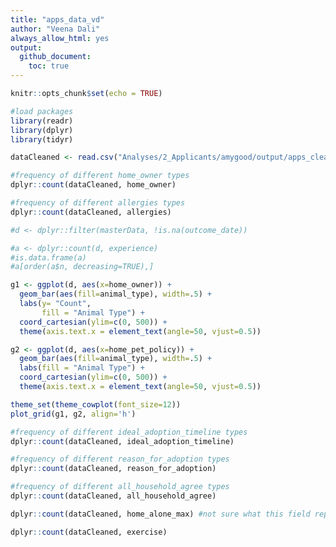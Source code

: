 ```yaml
---
title: "apps_data_vd"
author: "Veena Dali"
always_allow_html: yes
output: 
  github_document:
    toc: true 
---
```


```r
knitr::opts_chunk$set(echo = TRUE)
```

```r
#load packages
library(readr)
library(dplyr)
library(tidyr)
```

```r
dataCleaned <- read.csv("Analyses/2_Applicants/amygood/output/apps_clean.csv")
```

```r
#frequency of different home_owner types
dplyr::count(dataCleaned, home_owner)

#frequency of different allergies types
dplyr::count(dataCleaned, allergies)

#d <- dplyr::filter(masterData, !is.na(outcome_date))

#a <- dplyr::count(d, experience)
#is.data.frame(a)
#a[order(a$n, decreasing=TRUE),]

g1 <- ggplot(d, aes(x=home_owner)) + 
  geom_bar(aes(fill=animal_type), width=.5) +
  labs(y= "Count",
       fill = "Animal Type") +
  coord_cartesian(ylim=c(0, 500)) +
  theme(axis.text.x = element_text(angle=50, vjust=0.5))

g2 <- ggplot(d, aes(x=home_pet_policy)) + 
  geom_bar(aes(fill=animal_type), width=.5) +
  labs(fill = "Animal Type") +
  coord_cartesian(ylim=c(0, 500)) +
  theme(axis.text.x = element_text(angle=50, vjust=0.5))

theme_set(theme_cowplot(font_size=12))
plot_grid(g1, g2, align='h')

```


```r
#frequency of different ideal_adoption_timeline types
dplyr::count(dataCleaned, ideal_adoption_timeline)
```


```r
#frequency of different reason_for_adoption types
dplyr::count(dataCleaned, reason_for_adoption)
```

```r
#frequency of different all_household_agree types
dplyr::count(dataCleaned, all_household_agree)

dplyr::count(dataCleaned, home_alone_max) #not sure what this field represents

dplyr::count(dataCleaned, exercise) 

```


